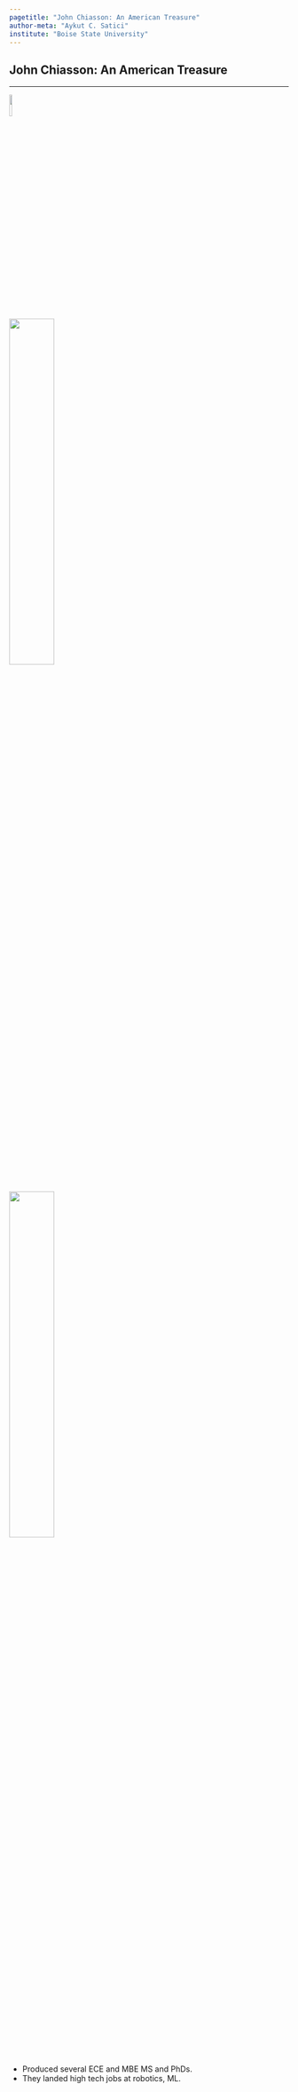 ```yaml
---
pagetitle: "John Chiasson: An American Treasure"
author-meta: "Aykut C. Satici"
institute: "Boise State University"
---
```


## John Chiasson: An American Treasure {.center .smaller}
<!-- ###################################################################### -->

<hr>


::: {layout="[50, 50, 50]"}
![](./media/from_family/PhotoScan31.jpg){width="10%" fig-align="center"}

![](./media/aykuts_phone/IMG_20220916_142001.jpg){width="40%" fig-align="center"}

![](./media/aykuts_phone/IMG-20240121-WA0004.jpg){width="40%" fig-align="center"}
:::

::: {.notes}
* Produced several ECE and MBE MS and PhDs.
* They landed high tech jobs at robotics, ML.
:::

<!--
## Peer-Reviewed Contributions

<br>

:::: {.columns}
::: {.column width="50%"}
### <span style="font-variant:small-caps;">NeuralPbc</span>

<ul>
<li class="fragment highlight-red" data-fragment-index="0">ISER 2020</li>
<li class="fragment highlight-red" data-fragment-index="0">CCTA 2021</li>
<li class="fragment highlight-blue" data-fragment-index="0">ACC 2022</li>
<li class="fragment highlight-blue" data-fragment-index="0">L-CSS 2022<sup>1</sup></li>
</ul>

:::
::: {.column width="50%"}
### <span style="font-variant:small-caps;">NeuralIdaPbc</span>

<ul>
<li class="fragment highlight-red" data-fragment-index="0">*IJC 2021*</li>
<li class="fragment highlight-blue" data-fragment-index="0">*TACON 2022*[^underreview]</li>
</ul>
:::
::::

[^underreview]: Under review

::: {.notes}
* ISER - International Symposium on Experimental Robotics
* CCTA - Conference on Control Technology and Applications
* ACC - American Control Conference
* LCSS - Control Systems Letters
* IJC - International Journal of Control
* TACON - Transactions on Automatic Control
:::
-->
